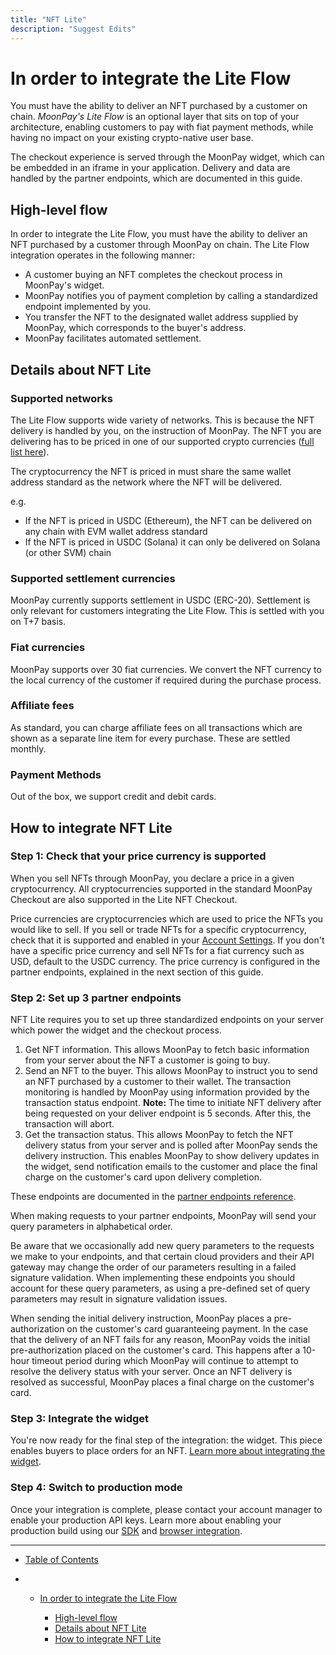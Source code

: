 ```yaml
---
title: "NFT Lite"
description: "Suggest Edits"
---
```


# In order to integrate the Lite Flow

You must have the ability to deliver an NFT purchased by a customer on chain. _MoonPay's Lite Flow_ is an optional layer that sits on top of your architecture, enabling customers to pay with fiat payment methods, while having no impact on your existing crypto-native user base.

The checkout experience is served through the MoonPay widget, which can be embedded in an iframe in your application. Delivery and data are handled by the partner endpoints, which are documented in this guide.

## High-level flow

In order to integrate the Lite Flow, you must have the ability to deliver an NFT purchased by a customer through MoonPay on chain. The Lite Flow integration operates in the following manner:

- A customer buying an NFT completes the checkout process in MoonPay's widget.
- MoonPay notifies you of payment completion by calling a standardized endpoint implemented by you.
- You transfer the NFT to the designated wallet address supplied by MoonPay, which corresponds to the buyer's address.
- MoonPay facilitates automated settlement.

## Details about NFT Lite

### Supported networks

The Lite Flow supports wide variety of networks. This is because the NFT delivery is handled by you, on the instruction of MoonPay. The NFT you are delivering has to be priced in one of our supported crypto currencies ([full list here](https://support.moonpay.com/hc/en-gb/articles/360009280177-Which-cryptocurrencies-do-you-support-)).

<Info>
  The cryptocurrency the NFT is priced in must share the same wallet address standard as the network where the NFT will be delivered.

e.g.

- If the NFT is priced in USDC (Ethereum), the NFT can be delivered on any chain with EVM wallet address standard
- If the NFT is priced in USDC (Solana) it can only be delivered on Solana (or other SVM) chain
  </Info>

### Supported settlement currencies

MoonPay currently supports settlement in USDC (ERC-20). Settlement is only relevant for customers integrating the Lite Flow. This is settled with you on T+7 basis.

### Fiat currencies

MoonPay supports over 30 fiat currencies. We convert the NFT currency to the local currency of the customer if required during the purchase process.

### Affiliate fees

As standard, you can charge affiliate fees on all transactions which are shown as a separate line item for every purchase. These are settled monthly.

### Payment Methods

Out of the box, we support credit and debit cards.

## How to integrate NFT Lite

### Step 1: Check that your price currency is supported

When you sell NFTs through MoonPay, you declare a price in a given cryptocurrency. All cryptocurrencies supported in the standard MoonPay Checkout are also supported in the Lite NFT Checkout.

Price currencies are cryptocurrencies which are used to price the NFTs you would like to sell. If you sell or trade NFTs for a specific cryptocurrency, check that it is supported and enabled in your [Account Settings](https://dashboard.moonpay.com/settings). If you don't have a specific price currency and sell NFTs for a fiat currency such as USD, default to the USDC currency. The price currency is configured in the partner endpoints, explained in the next section of this guide.

### Step 2: Set up 3 partner endpoints

NFT Lite requires you to set up three standardized endpoints on your server which power the widget and the checkout process.

1. Get NFT information. This allows MoonPay to fetch basic information from your server about the NFT a customer is going to buy.
2. Send an NFT to the buyer. This allows MoonPay to instruct you to send an NFT purchased by a customer to their wallet. The transaction monitoring is handled by MoonPay using information provided by the transaction status endpoint. **Note:** The time to initiate NFT delivery after being requested on your deliver endpoint is 5 seconds. After this, the transaction will abort.
3. Get the transaction status. This allows MoonPay to fetch the NFT delivery status from your server and is polled after MoonPay sends the delivery instruction. This enables MoonPay to show delivery updates in the widget, send notification emails to the customer and place the final charge on the customer's card upon delivery completion.

These endpoints are documented in the [partner endpoints reference](/reference/get_asset-info-contractaddress-tokenid).

<Info>
  When making requests to your partner endpoints, MoonPay will send your query parameters in alphabetical order.

Be aware that we occasionally add new query parameters to the requests we make to your endpoints, and that certain cloud providers and their API gateway may change the order of our parameters resulting in a failed signature validation. When implementing these endpoints you should account for these query parameters, as using a pre-defined set of query parameters may result in signature validation issues.

</Info>

<Info>
  When sending the initial delivery instruction, MoonPay places a
  pre-authorization on the customer's card guaranteeing payment. In the case
  that the delivery of an NFT fails for any reason, MoonPay voids the initial
  pre-authorization placed on the customer's card. This happens after a 10-hour
  timeout period during which MoonPay will continue to attempt to resolve the
  delivery status with your server. Once an NFT delivery is resolved as
  successful, MoonPay places a final charge on the customer's card.
</Info>

### Step 3: Integrate the widget

You're now ready for the final step of the integration: the widget. This piece enables buyers to place orders for an NFT. [Learn more about integrating the widget](/docs/integrating-the-widget).

### Step 4: Switch to production mode

Once your integration is complete, please contact your account manager to enable your production API keys. Learn more about enabling your production build using our [SDK](/docs/ramps-sdk-install) and [browser integration](https://moonpay.gitbook.io/moonpay/implementation-guide/nft-checkout/primary-sales/integrating-the-widget/browser-integration/ramps-sdk-install-web).

---

- [Table of Contents](#)

- - [In order to integrate the Lite Flow](#in-order-to-integrate-the-lite-flow)

    - [High-level flow](#high-level-flow)
    - [Details about NFT Lite](#details-about-nft-lite)
    - [How to integrate NFT Lite](#how-to-integrate-nft-lite)
